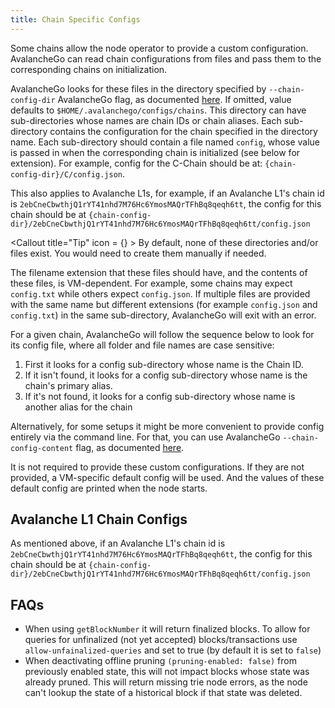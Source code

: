 ```yaml
---
title: Chain Specific Configs
---
```


Some chains allow the node operator to provide a custom configuration. AvalancheGo can read chain configurations from files and pass them to the corresponding chains on initialization.

AvalancheGo looks for these files in the directory specified by `--chain-config-dir` AvalancheGo flag, as documented [here](/docs/nodes/configure/configs-flags#--chain-config-dir-string). If omitted, value defaults to `$HOME/.avalanchego/configs/chains`. This directory can have sub-directories whose names are chain IDs or chain aliases. Each sub-directory contains the configuration for the chain specified in the directory name. Each sub-directory should contain a file named `config`, whose value is passed in when the corresponding chain is initialized (see below for extension). For example, config for the C-Chain should be at: `{chain-config-dir}/C/config.json`.

This also applies to Avalanche L1s, for example, if an Avalanche L1's chain id is `2ebCneCbwthjQ1rYT41nhd7M76Hc6YmosMAQrTFhBq8qeqh6tt`, the config for this chain should be at `{chain-config-dir}/2ebCneCbwthjQ1rYT41nhd7M76Hc6YmosMAQrTFhBq8qeqh6tt/config.json`

<Callout title="Tip" icon = {<BadgeCheck className="size-5 text-card" fill="green" />} >
By default, none of these directories and/or files exist. You would need to create them manually if needed.
</Callout>

The filename extension that these files should have, and the contents of these files, is VM-dependent. For example, some chains may expect `config.txt` while others expect `config.json`. If multiple files are provided with the same name but different extensions (for example `config.json` and `config.txt`) in the same sub-directory, AvalancheGo will exit with an error.

For a given chain, AvalancheGo will follow the sequence below to look for its config file, where all folder and file names are case sensitive:

1. First it looks for a config sub-directory whose name is the Chain ID.
2. If it isn't found, it looks for a config sub-directory whose name is the chain's primary alias.
3. If it's not found, it looks for a config sub-directory whose name is another alias for the chain

Alternatively, for some setups it might be more convenient to provide config entirely via the command line. For that, you can use AvalancheGo `--chain-config-content` flag, as documented [here](/docs/nodes/configure/configs-flags#--chain-config-content-string).

It is not required to provide these custom configurations. If they are not provided, a VM-specific default config will be used. And the values of these default config are printed when the node starts.

## Avalanche L1 Chain Configs

As mentioned above, if an Avalanche L1's chain id is `2ebCneCbwthjQ1rYT41nhd7M76Hc6YmosMAQrTFhBq8qeqh6tt`, the config for this chain should be at `{chain-config-dir}/2ebCneCbwthjQ1rYT41nhd7M76Hc6YmosMAQrTFhBq8qeqh6tt/config.json`

## FAQs

- When using `getBlockNumber` it will return finalized blocks. To allow for queries for unfinalized (not yet accepted) blocks/transactions use `allow-unfainalized-queries` and set to true (by default it is set to `false`) 
- When deactivating offline pruning `(pruning-enabled: false)` from previously enabled state, this will not impact blocks whose state was already pruned. This will return missing trie node errors, as the node can't lookup the state of a historical block if that state was deleted.
